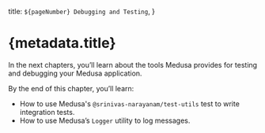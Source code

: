   title: `${pageNumber} Debugging and Testing`,
}

# {metadata.title}

In the next chapters, you’ll learn about the tools Medusa provides for testing and debugging your Medusa application.

By the end of this chapter, you’ll learn:

- How to use Medusa's `@srinivas-narayanam/test-utils` test to write integration tests.
- How to use Medusa’s `Logger` utility to log messages.
